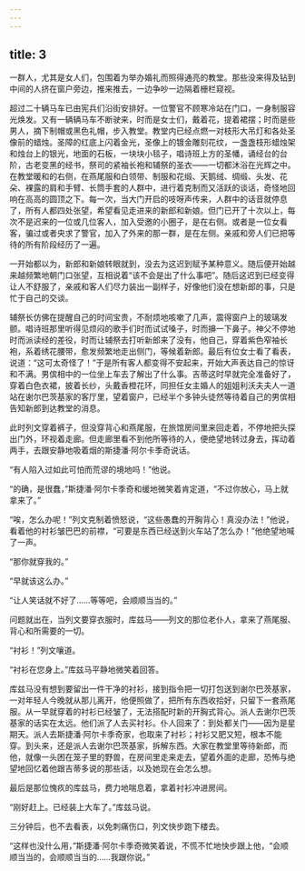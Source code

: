 ```yaml
---
---
---
```

title: 3
---




一群人，尤其是女人们，包围着为举办婚礼而照得通亮的教堂。那些没来得及钻到中间的人挤在窗户旁边，推来推去，一边争吵一边隔着栅栏窥视。

超过二十辆马车已由宪兵们沿街安排好。一位警官不顾寒冷站在门口，一身制服容光焕发。又有一辆辆马车不断驶来，时而是女士们，戴着花，提着裙摆；时而是些男人，摘下制帽或黑色礼帽，步入教堂。教堂内已经点燃一对枝形大吊灯和各处圣像前的蜡烛。圣障的红底上闪着金光，圣像上的镀金雕刻花纹，一盏盏枝形蜡烛架和烛台上的银光，地面的石板，一块块小毯子，唱诗班上方的圣幡，诵经台的台阶，古老变黑的经书，祭司的紧袖长袍和辅祭的圣衣——一切都沐浴在光辉之中。在教堂暖和的右侧，在燕尾服和白领带、制服和花缎、天鹅绒、绸缎、头发、花朵、裸露的肩和手臂、长筒手套的人群中，进行着克制而又活跃的谈话，奇怪地回响在高高的圆顶之下。每一次，当大门开启的吱呀声传来，人群中的话音就停息了，所有人都四处张望，希望看见走进来的新郎和新娘。但门已开了十次以上，每次不是迟来的一位或几位客人，加入受邀的小圈子，是在右侧。或者是一位女看客，骗过或者央求了警官，加入了外来的那一群，是在左侧。亲戚和旁人们已把等待的所有阶段经历了一遍。

一开始都以为，新郎和新娘转眼就到，没去为这迟到赋予某种意义。随后便开始越来越频繁地朝门口张望，互相说着“该不会是出了什么事吧”。随后这迟到已经变得让人不舒服了，亲戚和客人们尽力装出一副样子，好像他们没在想新郎的事，只是忙于自己的交谈。

辅祭长仿佛在提醒自己的时间宝贵，不耐烦地咳嗽了几声，震得窗户上的玻璃发颤。唱诗班那里听得见烦闷的歌手们时而试试嗓子，时而擤一下鼻子。神父不停地时而派读经的差役，时而让辅祭去打听新郎来了没有，他自己，穿着紫色窄袖长袍，系着绣花腰带，愈发频繁地走出侧门，等候着新郎。最后有位女士看了看表，说道：“这可太奇怪了！”于是所有客人都变得不安起来，开始大声表达自己的惊讶和不满。男傧相中的一位坐上车去了解出了什么事。吉蒂这时早就完全准备好了，穿着白色衣裙，披着长纱，头戴香橙花环，同担任女主婚人的姐姐利沃夫夫人一道站在谢尔巴茨基家的客厅里，望着窗户，已经半个多钟头徒然等待着自己的男傧相告知新郎到达教堂的消息。

此时列文穿着裤子，但没穿背心和燕尾服，在旅馆房间里来回走着，不停地把头探出门外，环视着走廊。但走廊里看不到他所等待的人，便绝望地转过身去，挥动着两手，去跟安静地吸着烟的斯捷潘·阿尔卡季奇说话。

“有人陷入过如此可怕而荒谬的境地吗！”他说。

“的确，是很蠢，”斯捷潘·阿尔卡季奇和缓地微笑着肯定道，“不过你放心，马上就拿来了。”

“唉，怎么办呢！”列文克制着愤怒说，“这些愚蠢的开胸背心！真没办法！”他说，看着他的衬衫皱巴巴的前襟，“可要是东西已经送到火车站了怎么办！”他绝望地喊了一声。

“那你就穿我的。”

“早就该这么办。”

“让人笑话就不好了……等等吧，会顺顺当当的。”

问题就出在，当列文要穿衣服时，库兹马——列文的那位老仆人，拿来了燕尾服、背心和所需要的一切。

“衬衫！”列文嚷道。

“衬衫在您身上。”库兹马平静地微笑着回答。

库兹马没有想到要留出一件干净的衬衫，接到指令把一切打包送到谢尔巴茨基家，一对年轻人今晚就从那儿离开，他便照做了，把所有东西收拾好，只留下一套燕尾服。从一早就穿着的衬衫已经皱了，无法搭配时新的开胸式背心。派人去谢尔巴茨基家的话实在太远。他们派了人去买衬衫。仆人回来了：到处都关门——因为是星期天。派人去斯捷潘·阿尔卡季奇家，也取来了衬衫；衬衫又肥又短，根本不能穿。到头来，还是派人去谢尔巴茨基家，拆解东西。大家在教堂里等待新郎，而他，就像一头困在笼子里的野兽，在房间里走来走去，望着外面的走廊，恐怖与绝望地回忆着他跟吉蒂多说的那些话，以及她现在会怎么想。

最后是那位愧疚的库兹马，费力地喘息着，拿着衬衫冲进房间。

“刚好赶上。已经装上大车了。”库兹马说。

三分钟后，也不去看表，以免刺痛伤口，列文快步跑下楼去。

“这样也没什么用，”斯捷潘·阿尔卡季奇微笑着说，不慌不忙地快步跟上他，“会顺顺当当的，会顺顺当当的……我跟你说。”